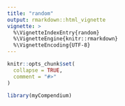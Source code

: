 ```yaml
---
title: "random"
output: rmarkdown::html_vignette
vignette: >
  %\VignetteIndexEntry{random}
  %\VignetteEngine{knitr::rmarkdown}
  %\VignetteEncoding{UTF-8}
---
```


```r
knitr::opts_chunk$set(
  collapse = TRUE,
  comment = "#>"
)
```

```r
library(myCompendium)
```
